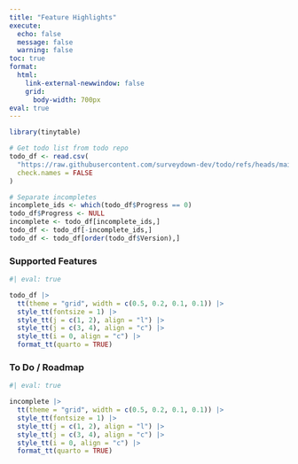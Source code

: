 ```yaml
---
title: "Feature Highlights"
execute: 
  echo: false
  message: false
  warning: false
toc: true
format:
  html:
    link-external-newwindow: false
    grid:
      body-width: 700px
eval: true
---
```


```r
library(tinytable)

# Get todo list from todo repo
todo_df <- read.csv(
  "https://raw.githubusercontent.com/surveydown-dev/todo/refs/heads/main/todo.csv",
  check.names = FALSE
)

# Separate incompletes
incomplete_ids <- which(todo_df$Progress == 0)
todo_df$Progress <- NULL
incomplete <- todo_df[incomplete_ids,]
todo_df <- todo_df[-incomplete_ids,]
todo_df <- todo_df[order(todo_df$Version),]
```

### Supported Features

```r
#| eval: true

todo_df |> 
  tt(theme = "grid", width = c(0.5, 0.2, 0.1, 0.1)) |>
  style_tt(fontsize = 1) |> 
  style_tt(j = c(1, 2), align = "l") |> 
  style_tt(j = c(3, 4), align = "c") |> 
  style_tt(i = 0, align = "c") |> 
  format_tt(quarto = TRUE)
```

### To Do / Roadmap

```r
#| eval: true

incomplete |>
  tt(theme = "grid", width = c(0.5, 0.2, 0.1, 0.1)) |>
  style_tt(fontsize = 1) |> 
  style_tt(j = c(1, 2), align = "l") |> 
  style_tt(j = c(3, 4), align = "c") |> 
  style_tt(i = 0, align = "c") |> 
  format_tt(quarto = TRUE)
```
